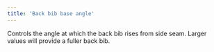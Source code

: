 ```yaml
---
title: 'Back bib base angle'
---
```


Controls the angle at which the back bib rises from side seam. Larger values
will provide a fuller back bib.
